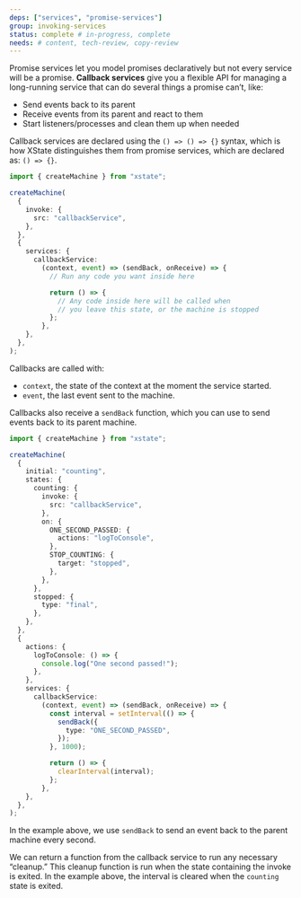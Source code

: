 ```yaml
---
deps: ["services", "promise-services"]
group: invoking-services
status: complete # in-progress, complete
needs: # content, tech-review, copy-review
---
```


Promise services let you model promises declaratively but not every service will be a promise. **Callback services** give you a flexible API for managing a long-running service that can do several things a promise can’t, like:

- Send events back to its parent
- Receive events from its parent and react to them
- Start listeners/processes and clean them up when needed

Callback services are declared using the `() => () => {}` syntax, which is how XState distinguishes them from promise services, which are declared as: `() => {}`.

```ts twoslash
import { createMachine } from "xstate";

createMachine(
  {
    invoke: {
      src: "callbackService",
    },
  },
  {
    services: {
      callbackService:
        (context, event) => (sendBack, onReceive) => {
          // Run any code you want inside here

          return () => {
            // Any code inside here will be called when
            // you leave this state, or the machine is stopped
          };
        },
    },
  },
);
```

Callbacks are called with:

- `context`, the state of the context at the moment the service started.
- `event`, the last event sent to the machine.

Callbacks also receive a `sendBack` function, which you can use to send events back to its parent machine.

```ts twoslash
import { createMachine } from "xstate";

createMachine(
  {
    initial: "counting",
    states: {
      counting: {
        invoke: {
          src: "callbackService",
        },
        on: {
          ONE_SECOND_PASSED: {
            actions: "logToConsole",
          },
          STOP_COUNTING: {
            target: "stopped",
          },
        },
      },
      stopped: {
        type: "final",
      },
    },
  },
  {
    actions: {
      logToConsole: () => {
        console.log("One second passed!");
      },
    },
    services: {
      callbackService:
        (context, event) => (sendBack, onReceive) => {
          const interval = setInterval(() => {
            sendBack({
              type: "ONE_SECOND_PASSED",
            });
          }, 1000);

          return () => {
            clearInterval(interval);
          };
        },
    },
  },
);
```

In the example above, we use `sendBack` to send an event back to the parent machine every second.

We can return a function from the callback service to run any necessary “cleanup.” This cleanup function is run when the state containing the invoke is exited. In the example above, the interval is cleared when the `counting` state is exited.

